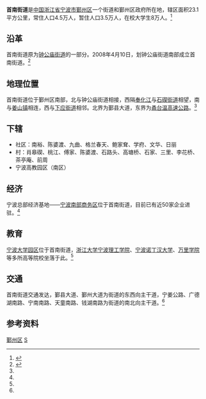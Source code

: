 {{NoteTA
|1=zh-hant:鍾公;zh-hans:锺公;zh-cn:钟公;
}}
{{中国乡级行政区|33/02/12/006/000
| 行政区全称 = 首南街道
| 景观照片文件名 =
| 景观照片描述 =
| 汉语拼音 =
| 通用拼音 =
| 注音符號 =
| 其它标音类型1 =
| 其它标音1 =
| 其它标音类型2 =
| 其它标音2 =
| 其它语言类型1 =
| 其它语言地名1 =
| 其它语言类型2 =
| 其它语言地名2 =
| 上级行政区 = [[浙江省|浙江省]][[宁波市|宁波市]][[鄞州区|鄞州区]]
| 行政区类别 = [[街道_(行政区划)|街道]]
| 行政区划代码 = 330212006
| 地理坐标 =
| 总面积 = 23.1[[平方公里|平方公里]]
| 户籍人口 = 39974
| 户籍人口年份 = 2008
| 常住人口 = 4.5万
| 常住人口年份 = 2016
| 人口密度 =
| 行政区划 = 19
| 官方网站 = http://shounan.nbyz.gov.cn/
| 网站名称 = shounan.nbyz.gov.cn
| 政府驻地 = 天童南路1118号
| 邮政编码 = 315194
| 毗邻行政区 =
| 位置图文件名 =
| 位置图描述 =
}}
'''首南街道'''是[[中国|中国]][[浙江省|浙江省]][[宁波市|宁波市]][[鄞州区|鄞州区]]一个街道和鄞州区政府所在地，辖区面积23.1平方公里，常住人口4.5万人，暂住人口3.5万人，在校大学生8万人。<ref name="main">{{Cite web |url=http://www.nbyz.gov.cn/col/col3563/index.html |title=首南街道 区域概况 |access-date=2017-07-09 |archive-date=2017-07-03 |archive-url=https://web.archive.org/web/20170703210019/http://www.nbyz.gov.cn/col/col3563/index.html |dead-url=no }}</ref>

== 沿革 ==
首南街道原为[[钟公庙街道|钟公庙街道]]的一部分。2008年4月10日，划钟公庙街道南部成立首南街道。<ref>{{Cite web |url=http://www.xzqh.org/html/show.php?contentid=6347 |title=浙江省 > 宁波市 > 鄞州区 > 首南街道 |access-date=2011-04-12 |archive-date=2016-03-08 |archive-url=https://web.archive.org/web/20160308024614/http://www.xzqh.org/html/show.php?contentid=6347 |dead-url=no }}</ref>

== 地理位置 ==
首南街道位于鄞州区南部，北与钟公庙街道相接，西隔[[奉化江|奉化江]]与[[石碶街道|石碶街道]]相望，南与[[姜山镇_(鄞州区)|姜山镇]]相连，西与[[下应街道|下应街道]]相邻。北界为鄞县大道，东界为[[甬台温高速公路|甬台温高速公路]]。<ref name="main" />

== 下辖 ==
* 社区：南裕、陈婆渡、九曲、格兰春天、鲍家耷、学府、文华、日丽
* 村：肖皋碶、桃江、傅家、陈婆渡、石路头、高塘桥、石家、三里、李花桥、茶亭庵、前周
* 宁波高教园区（南区）

== 经济 ==
宁波总部经济基地——[[宁波南部商务区|宁波南部商务区]]位于首南街道，目前已有近50家企业进驻。<ref name="main" />

== 教育 ==
[[宁波大学园区|宁波大学园区]]位于首南街道，[[浙江大学宁波理工学院|浙江大学宁波理工学院]]、[[宁波诺丁汉大学|宁波诺丁汉大学]]、[[万里学院|万里学院]]等多所高等院校坐落于此。<ref name="main" />

== 交通 ==
首南街道交通发达，鄞县大道、鄞州大道为街道的东西向主干道，宁姜公路、广德湖南路、宁南南路、天童南路、钱湖南路为街道的南北向主干道。<ref name="main" />

== 参考资料 ==
{{reflist}}

{{鄞州区行政区划|cat|S首}}
[[Category:宁波市街道_(行政区划)|鄞州区]]
[[Category:鄞州区行政区划|S]]